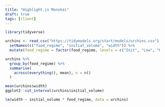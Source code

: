 ```yaml
---
title: "Highlight.js Monokai"
draft: true
tags: [client]
---
```


<link href="https://cdnjs.cloudflare.com/ajax/libs/highlight.js/10.1.1/styles/monokai-sublime.min.css" rel="stylesheet">

<script src="https://cdnjs.cloudflare.com/ajax/libs/highlight.js/10.1.1/highlight.min.js"></script>
<script src="https://cdnjs.cloudflare.com/ajax/libs/highlight.js/10.1.1/languages/r.min.js"></script>

<script>
hljs.configure({languages: []});
hljs.initHighlightingOnLoad();
</script>

```r
library(tidyverse)

urchins <- read_csv("https://tidymodels.org/start/models/urchins.csv") %>%
  setNames(c("food_regime", "initial_volume", "width")) %>%
  mutate(food_regime = factor(food_regime, levels = c("Init", "Low", "High")))

urchins %>%
  group_by(food_regime) %>%
  summarise(
    across(everything(), mean), n = n()
  )

mean(urchins$width)
ggplot2::cut_interval(urchins$initial_volume)

lm(width ~ initial_volume * food_regime, data = urchins)
```
